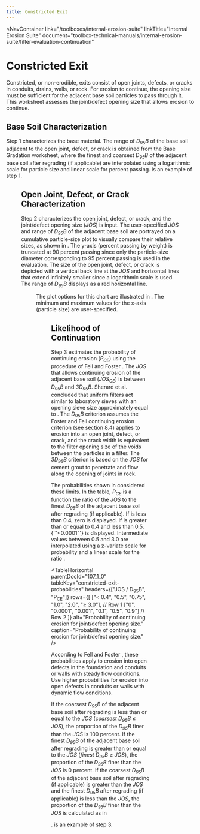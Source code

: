 ```yaml
---
title: Constricted Exit
---
```



<NavContainer 
  link="/toolboxes/internal-erosion-suite"
  linkTitle="Internal Erosion Suite" 
  document="toolbox-technical-manuals/internal-erosion-suite/filter-evaluation-continuation"
></NavContainer>

# Constricted Exit

Constricted, or non-erodible, exits consist of open joints, defects, or cracks in conduits, drains, walls, or rock. For erosion to continue, the opening size must be sufficient
for the adjacent base soil particles to pass through it. This worksheet assesses the joint/defect opening size that allows erosion to continue.

## Base Soil Characterization

Step 1 characterizes the base material. The range of _D<sub>95</sub>B_ of the base soil adjacent to the open joint, defect, or crack is obtained from the Base Gradation worksheet,
where the finest and coarsest _D<sub>95</sub>B_ of the adjacent base soil after regrading (if applicable) are interpolated using a logarithmic scale for particle size and linear
scale for percent passing. <FigReference parentDocId="107_1_0" figKey="constricted-exit-base-soil" /> is an example of step 1.

<Figure
  parentDocId="107_1_0"
  docId="10-constricted-exit.mdx"
  figKey="constricted-exit-base-soil"
  src="figures/toolbox-technical-manuals/filter-evaluation-continuation/figure34.png"
  alt="Step 1 of Constricted Exit worksheet: Base soil characterization."
  caption="Step 1 of Constricted Exit worksheet: Base soil characterization."
/>

## Open Joint, Defect, or Crack Characterization

Step 2 characterizes the open joint, defect, or crack, and the joint/defect opening size (_JOS_) is input. The user-specified _JOS_ and range of _D<sub>95</sub>B_ of the adjacent
base soil are portrayed on a cumulative particle-size plot to visually compare their relative sizes, as shown in <FigReference parentDocId="107_1_0" figKey="effective-opening" />. The
y-axis (percent passing by weight) is truncated at 90 percent passing since only the particle-size diameter corresponding to 95 percent passing is used in the evaluation. The size
of the open joint, defect, or crack is depicted with a vertical back line at the _JOS_ and horizontal lines that extend infinitely smaller since a logarithmic scale is used. The
range of _D<sub>95</sub>B_ displays as a red horizontal line.

<Figure
  parentDocId="107_1_0"
  docId="10-constricted-exit.mdx"
  figKey="effective-opening"
  src="figures/toolbox-technical-manuals/filter-evaluation-continuation/figure35.png"
  alt="Step 2 of Constricted Exit worksheet: Effective opening size."
  caption="Step 2 of Constricted Exit worksheet: Effective opening size."
/>

The plot options for this chart are illustrated in <FigReference parentDocId="107_1_0" figKey="plot-options" />. The minimum and maximum values for the x-axis (particle size) are user-specified.

<Figure
  parentDocId="107_1_0"
  docId="10-constricted-exit.mdx"
  figKey="plot-options"
  src="figures/toolbox-technical-manuals/filter-evaluation-continuation/figure36.png"
  alt="Step 2 of Constricted Exit worksheet: Plot options."
  caption="Step 2 of Constricted Exit worksheet: Plot options."
/>

## Likelihood of Continuation

Step 3 estimates the probability of continuing erosion (_P<sub>CE</sub>_) using the procedure of Fell and Foster <Citation citationKey="Toolbox2023" bibFile="/bibliographies/107_1_0-bib.json" />.
The _JOS_ that allows continuing erosion of the adjacent base soil (_JOS<sub>CE</sub>_) is between _D<sub>95</sub>B_ and _3D<sub>95</sub>B_. Sherard et al. <Citation citationKey="Sherard1984" bibFile="/bibliographies/107_1_0-bib.json" />
concluded that uniform filters act similar to laboratory sieves with an opening sieve size approximately equal to <Equation parentDocId="107_1_0" equationKey="p-ce-constricted" equation="\frac{D_{15}F}{9}" inline={true}/>.
The _D<sub>95</sub>B_ criterion assumes the Foster and Fell <Citation citationKey="FosterFell2001" bibFile="/bibliographies/107_1_0-bib.json" /> continuing erosion criterion (see section 8.4)
applies to erosion into an open joint, defect, or crack, and the crack width is equivalent to the filter opening size of the voids between the particles in a filter. The _3D<sub>95</sub>B_
criterion is based on the _JOS_ for cement grout to penetrate and flow along the opening of joints in rock.

The probabilities shown in <TableReference parentDocId="107_1_0" tableKey="constricted-exit-probabilities" /> considered these limits. In the table, _P<sub>CE</sub>_ is a function the ratio of
the _JOS_ to the finest _D<sub>95</sub>B_ of the adjacent base soil after regrading (if applicable). If <Equation parentDocId="107_1_0" equationKey="p-ce-constricted" equation="\frac{JOS}{D_{95}B}" inline={true}/>
is less than 0.4, zero is displayed. If <Equation parentDocId="107_1_0" equationKey="p-ce-constricted" equation="\frac{JOS}{D_{95}B}" inline={true}/> is greater than or equal to 0.4 and less
than 0.5, {'"<0.0001"'} is displayed. Intermediate values between 0.5 and 3.0 are interpolated using a z-variate scale for probability and a linear scale for the
ratio <Equation parentDocId="107_1_0" equationKey="p-ce-constricted" equation="\frac{JOS}{D_{95}B}" inline={true}/>.

<TableHorizontal
parentDocId="107_1_0"
tableKey="constricted-exit-probabilities"
headers={["JOS / D<sub>95</sub>B", "P<sub>CE</sub>"]}
rows={[
  ["< 0.4", "0.5", "0.75", "1.0", "2.0", "≥ 3.0"], // Row 1
  ["0", "0.0001", "0.001", "0.1", "0.5", "0.9"] // Row 2
]}
alt="Probability of continuing erosion for joint/defect opening size."
caption="Probability of continuing erosion for joint/defect opening size."
/>

According to Fell and Foster <Citation citationKey="Toolbox2023" bibFile="/bibliographies/107_1_0-bib.json" />, these probabilities apply to erosion into open defects in the foundation and conduits
or walls with steady flow conditions. Use higher probabilities for erosion into open defects in conduits or walls with dynamic flow conditions.

If the coarsest _D<sub>95</sub>B_ of the adjacent base soil after regrading is less than or equal to the _JOS_ (_coarsest_ _D<sub>95</sub>B_ ≤ _JOS_), the proportion of the _D<sub>95</sub>B_ finer
than the _JOS_ is 100 percent. If the finest _D<sub>95</sub>B_ of the adjacent base soil after regrading is greater than or equal to the _JOS_ (_finest_ _D<sub>95</sub>B_ ≥ _JOS_), the proportion
of the _D<sub>95</sub>B_ finer than the _JOS_ is 0 percent. If the coarsest _D<sub>95</sub>B_ of the adjacent base soil after regrading (if applicable) is greater than the _JOS_ and the
finest _D<sub>95</sub>B_ after regrading (if applicable) is less than the _JOS_, the proportion of the _D<sub>95</sub>B_ finer than the _JOS_ is calculated as in

<EquationReference parentDocId="107_1_0" equationKey="p-ce-constricted" />. <FigReference parentDocId="107_1_0" figKey="CE-probability" /> is an example of step 3.

<Equation parentDocId="107_1_0" equationKey="p-ce-constricted" equation="P_{CE} = \frac{log_{10}(JOS) - log_{10}(\textit{finest}\ D_{95}B)} {log_{10}(\textit{coarsest}\ D_{95}B) - log_{10}(\textit{finest}\ D_{95}B)}" />

<Figure
  parentDocId="107_1_0"
  figKey="CE-probability"
  src="figures/toolbox-technical-manuals/filter-evaluation-continuation/figure37.png"
  alt="Step 3 of Constricted Exit worksheet: Probability of continuing erosion."
  caption="Step 3 of Constricted Exit worksheet: Probability of continuing erosion."
/>

<CitationFootnote />
